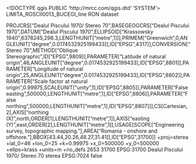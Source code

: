 <!DOCTYPE qgis PUBLIC 'http://mrcc.com/qgis.dtd' 'SYSTEM'>
<qgis version="3.32.0-Lima">
  <identifier>LIMITA_ROSCII0013_BUCEGI_line</identifier>
  <parentidentifier></parentidentifier>
  <language>RON</language>
  <type>dataset</type>
  <title>LIMITA_ROSCII0013_BUCEGI_line</title>
  <abstract></abstract>
  <contact>
    <name></name>
    <organization></organization>
    <position></position>
    <voice></voice>
    <fax></fax>
    <email></email>
    <role></role>
  </contact>
  <links/>
  <dates/>
  <fees></fees>
  <encoding></encoding>
  <crs>
    <spatialrefsys nativeFormat="Wkt">
      <wkt>PROJCRS["Dealul Piscului 1970/ Stereo 70",BASEGEOGCRS["Dealul Piscului 1970",DATUM["Dealul Piscului 1970",ELLIPSOID["Krassowsky 1940",6378245,298.3,LENGTHUNIT["metre",1]]],PRIMEM["Greenwich",0,ANGLEUNIT["degree",0.0174532925199433]],ID["EPSG",4317]],CONVERSION["Stereo 70",METHOD["Oblique Stereographic",ID["EPSG",9809]],PARAMETER["Latitude of natural origin",46,ANGLEUNIT["degree",0.0174532925199433],ID["EPSG",8801]],PARAMETER["Longitude of natural origin",25,ANGLEUNIT["degree",0.0174532925199433],ID["EPSG",8802]],PARAMETER["Scale factor at natural origin",0.99975,SCALEUNIT["unity",1],ID["EPSG",8805]],PARAMETER["False easting",500000,LENGTHUNIT["metre",1],ID["EPSG",8806]],PARAMETER["False northing",500000,LENGTHUNIT["metre",1],ID["EPSG",8807]]],CS[Cartesian,2],AXIS["northing (X)",north,ORDER[1],LENGTHUNIT["metre",1]],AXIS["easting (Y)",east,ORDER[2],LENGTHUNIT["metre",1]],USAGE[SCOPE["Engineering survey, topographic mapping."],AREA["Romania - onshore and offshore."],BBOX[43.44,20.26,48.27,31.41]],ID["EPSG",31700]]</wkt>
      <proj4>+proj=sterea +lat_0=46 +lon_0=25 +k=0.99975 +x_0=500000 +y_0=500000 +ellps=krass +units=m +no_defs</proj4>
      <srsid>2653</srsid>
      <srid>31700</srid>
      <authid>EPSG:31700</authid>
      <description>Dealul Piscului 1970/ Stereo 70</description>
      <projectionacronym>sterea</projectionacronym>
      <ellipsoidacronym>EPSG:7024</ellipsoidacronym>
      <geographicflag>false</geographicflag>
    </spatialrefsys>
  </crs>
  <extent>
    <spatial maxx="0" miny="0" dimensions="2" minx="0" minz="0" maxz="0" maxy="0" crs="EPSG:31700"/>
    <temporal>
      <period>
        <start></start>
        <end></end>
      </period>
    </temporal>
  </extent>
</qgis>
